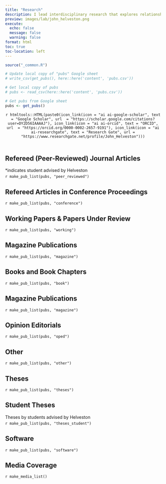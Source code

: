 ```yaml
---
title: "Research"
description: I lead interdisciplinary research that explores relationships between technological change and factors that shape it, such as consumer behavior, market dynamics, and policy. We apply a systems engineering perspective to better understand these relationships and to inform policy, with an emphasis on accelerating transitions to cleaner technologies. I have expertise in choice modeling, programming in R, China, and the global electric vehicle industry.
preview: images/lab/john_helveston.png
execute: 
  echo: false
  message: false
  warning: false
format: html 
toc: true
toc-location: left
---
```


<!-- Remove margin under list items -->

<style>
ol {
    margin-bottom: 5px;
}
p {
  margin: 5px 0 0 0;
}
</style>

```r
source("_common.R")

# Update local copy of "pubs" Google sheet
# write_csv(get_pubs(), here::here('content', 'pubs.csv'))

# Get local copy of pubs
# pubs <- read_csv(here::here('content', 'pubs.csv'))

# Get pubs from Google sheet
pubs <- get_pubs()
```

<center>

`r htmltools::HTML(paste0(icon_link(icon = "ai ai-google-scholar", text = "Google Scholar", url  = "https://scholar.google.com/citations?user=DY2D56IAAAAJ"), icon_link(icon = "ai ai-orcid", text = "ORCID", url  = "https://orcid.org/0000-0002-2657-9191"), icon_link(icon = "ai ai-researchgate", text = "Research Gate", url = "https://www.researchgate.net/profile/John_Helveston")))`

</center>

<br>

## Refereed (Peer-Reviewed) Journal Articles

<aside>*indicates student advised by Helveston</aside>

`r make_pub_list(pubs, "peer_reviewed")`

## Refereed Articles in Conference Proceedings

`r make_pub_list(pubs, "conference")`

## Working Papers & Papers Under Review

`r make_pub_list(pubs, "working")`

## Magazine Publications

`r make_pub_list(pubs, "magazine")`

## Books and Book Chapters

`r make_pub_list(pubs, "book")`

## Magazine Publications

`r make_pub_list(pubs, "magazine")`

## Opinion Editorials

`r make_pub_list(pubs, "oped")`

## Other

`r make_pub_list(pubs, "other")`

## Theses

`r make_pub_list(pubs, "theses")`

## Student Theses

<aside>Theses by students advised by Helveston</aside>

`r make_pub_list(pubs, "theses_student")`

## Software

`r make_pub_list(pubs, "software")`

## Media Coverage

`r make_media_list()`
